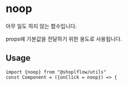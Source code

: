 
# noop

아무 일도 하지 않는 함수입니다.

props에 기본값을 전달하기 위한 용도로 사용됩니다.

## Usage
```tsx
import {noop} from "@shoplflow/utils"
const Component = ({onClick = noop}) => {
```

